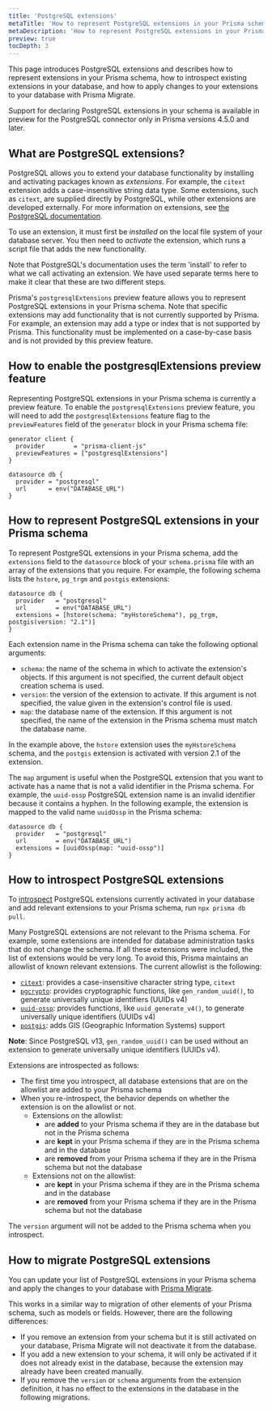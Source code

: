 ```yaml
---
title: 'PostgreSQL extensions'
metaTitle: 'How to represent PostgreSQL extensions in your Prisma schema'
metaDescription: 'How to represent PostgreSQL extensions in your Prisma scheme, introspect extensions in your database, and apply changes to extensions with Prisma Migrate'
preview: true
tocDepth: 3
---
```


<TopBlock>

This page introduces PostgreSQL extensions and describes how to represent extensions in your Prisma schema, how to introspect existing extensions in your database, and how to apply changes to your extensions to your database with Prisma Migrate.

<Admonition type="warning">

<versioninfo>

Support for declaring PostgreSQL extensions in your schema is available in preview for the PostgreSQL connector only in Prisma versions 4.5.0 and later.

</versioninfo>

</Admonition>

</TopBlock>

## What are PostgreSQL extensions?

PostgreSQL allows you to extend your database functionality by installing and activating packages known as _extensions_. For example, the `citext` extension adds a case-insensitive string data type. Some extensions, such as `citext`, are supplied directly by PostgreSQL, while other extensions are developed externally. For more information on extensions, see [the PostgreSQL documentation](https://www.postgresql.org/docs/current/sql-createextension.html).

To use an extension, it must first be _installed_ on the local file system of your database server. You then need to _activate_ the extension, which runs a script file that adds the new functionality.

<Admonition type="info">

Note that PostgreSQL's documentation uses the term 'install' to refer to what we call activating an extension. We have used separate terms here to make it clear that these are two different steps.

</Admonition>

Prisma's `postgresqlExtensions` preview feature allows you to represent PostgreSQL extensions in your Prisma schema. Note that specific extensions may add functionality that is not currently supported by Prisma. For example, an extension may add a type or index that is not supported by Prisma. This functionality must be implemented on a case-by-case basis and is not provided by this preview feature.

## How to enable the <inlinecode>postgresqlExtensions</inlinecode> preview feature

Representing PostgreSQL extensions in your Prisma schema is currently a preview feature. To enable the `postgresqlExtensions` preview feature, you will need to add the `postgresqlExtensions` feature flag to the `previewFeatures` field of the `generator` block in your Prisma schema file:

```prisma file=schema.prisma highlight=3;add
generator client {
  provider        = "prisma-client-js"
  previewFeatures = ["postgresqlExtensions"]
}

datasource db {
  provider = "postgresql"
  url      = env("DATABASE_URL")
}
```

## How to represent PostgreSQL extensions in your Prisma schema

To represent PostgreSQL extensions in your Prisma schema, add the `extensions` field to the `datasource` block of your `schema.prisma` file with an array of the extensions that you require. For example, the following schema lists the `hstore`, `pg_trgm` and `postgis` extensions:

```prisma file=schema.prisma
datasource db {
  provider   = "postgresql"
  url        = env("DATABASE_URL")
  extensions = [hstore(schema: "myHstoreSchema"), pg_trgm, postgis(version: "2.1")]
}
```

Each extension name in the Prisma schema can take the following optional arguments:

- `schema`: the name of the schema in which to activate the extension's objects. If this argument is not specified, the current default object creation schema is used.
- `version`: the version of the extension to activate. If this argument is not specified, the value given in the extension's control file is used.
- `map`: the database name of the extension. If this argument is not specified, the name of the extension in the Prisma schema must match the database name.

In the example above, the `hstore` extension uses the `myHstoreSchema` schema, and the `postgis` extension is activated with version 2.1 of the extension.

The `map` argument is useful when the PostgreSQL extension that you want to activate has a name that is not a valid identifier in the Prisma schema. For example, the `uuid-ossp` PostgreSQL extension name is an invalid identifier because it contains a hyphen. In the following example, the extension is mapped to the valid name `uuidOssp` in the Prisma schema:

```prisma file=schema.prisma
datasource db {
  provider   = "postgresql"
  url        = env("DATABASE_URL")
  extensions = [uuidOssp(map: "uuid-ossp")]
}
```

## How to introspect PostgreSQL extensions

To [introspect](/orm/prisma-schema/introspection) PostgreSQL extensions currently activated in your database and add relevant extensions to your Prisma schema, run `npx prisma db pull`.

Many PostgreSQL extensions are not relevant to the Prisma schema. For example, some extensions are intended for database administration tasks that do not change the schema. If all these extensions were included, the list of extensions would be very long. To avoid this, Prisma maintains an allowlist of known relevant extensions. The current allowlist is the following:

- [`citext`](https://www.postgresql.org/docs/current/citext.html): provides a case-insensitive character string type, `citext`
- [`pgcrypto`](https://www.postgresql.org/docs/current/pgcrypto.html): provides cryptographic functions, like `gen_random_uuid()`, to generate universally unique identifiers (UUIDs v4)
- [`uuid-ossp`](https://www.postgresql.org/docs/current/uuid-ossp.html): provides functions, like `uuid_generate_v4()`, to generate universally unique identifiers (UUIDs v4)
- [`postgis`](https://postgis.net/): adds GIS (Geographic Information Systems) support

**Note**: Since PostgreSQL v13, `gen_random_uuid()` can be used without an extension to generate universally unique identifiers (UUIDs v4).

Extensions are introspected as follows:

- The first time you introspect, all database extensions that are on the allowlist are added to your Prisma schema
- When you re-introspect, the behavior depends on whether the extension is on the allowlist or not.
  - Extensions on the allowlist:
    - are **added** to your Prisma schema if they are in the database but not in the Prisma schema
    - are **kept** in your Prisma schema if they are in the Prisma schema and in the database
    - are **removed** from your Prisma schema if they are in the Prisma schema but not the database
  - Extensions not on the allowlist:
    - are **kept** in your Prisma schema if they are in the Prisma schema and in the database
    - are **removed** from your Prisma schema if they are in the Prisma schema but not the database

The `version` argument will not be added to the Prisma schema when you introspect.

## How to migrate PostgreSQL extensions

You can update your list of PostgreSQL extensions in your Prisma schema and apply the changes to your database with [Prisma Migrate](/orm/prisma-migrate).

This works in a similar way to migration of other elements of your Prisma schema, such as models or fields. However, there are the following differences:

- If you remove an extension from your schema but it is still activated on your database, Prisma Migrate will not deactivate it from the database.
- If you add a new extension to your schema, it will only be activated if it does not already exist in the database, because the extension may already have been created manually.
- If you remove the `version` or `schema` arguments from the extension definition, it has no effect to the extensions in the database in the following migrations.
